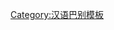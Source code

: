 {{User language-2|cmn-jianghuai|该用户能以'''[[:Category:cmn-jianghuai-2 使用者|一般]]'''的'''[[:Category:cmn-jianghuai 使用者|江淮官话]]'''进行交流。|江淮官話|13|9}}<noinclude>[[Category:汉语巴别模板]]</noinclude>